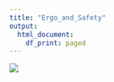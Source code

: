 ```yaml
---
title: "Ergo_and_Safety"
output:
  html_document:
    df_print: paged
---
```


<img src="images/ergo_and_safety.png"> </img>